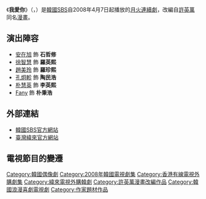 {{otheruses
|subject=2008年首播的韩国电视剧
|other= 其他意思
|我愛你
|disambig=no
}}
{{Infobox Television
| show_name = 我愛你
| original_name = {{lang|ko|사랑해}}
| image = [[File:Saranghae.jpg|250px]]
| caption              = 
| show_name_2          = 
| genre                = 愛情喜劇
| format               = 
| creator              = [[許英萬|許英萬]]《我愛你》
| developer            = 
| writer               = [[鄭賢貞|鄭賢貞]]、[[崔秀珍|崔秀珍]]
| director             = [[李昌漢|李昌漢]]、[[成道俊|成道俊]]、[[尹柳海|尹柳海]]
| creative_director    = 
| presenter            = 
| starring             = [[安在旭|安在旭]]、[[徐智慧|徐智慧]]、[[孔炯軫|孔炯軫]]<br>[[趙美玲|趙美玲]]、[[朴慧英|朴慧英]]、[[黃倫碩|Fany]]
| judges               = 
| voices               = 
| narrated             = 
| theme_music_composer = 
| opentheme            = 
| endtheme             = 
| composer             = 
| country              = {{KOR}}
| language             = [[韓語|韓語]]
| num_seasons          =
| num_episodes         = 16
| list_episodes        =
| executive_producer   =
| producer             =
| supervising_producer =
| editor               =
| location             =
| cinematography       =
| camera               =
| runtime              = 
| company              = JS Pictures
| distributor          =
| channel              = [[SBS_(韓國)|SBS]]
| picture_format       =
| audio_format         =
| slogan               =
| first_run            = {{KOR}}
| first_aired          = {{start date|2008|4|7}}
| last_aired           = {{end date|2008|5|27}}
| status               =
| related              =
| website              = http://tv.sbs.co.kr/iloveu/
| production_website   =
| 台灣名稱  = 我愛你
| 港澳名稱  = 簡單愛
}}
《'''我愛你'''》（{{Lang-ko|'''사랑해'''}}，{{lang-en|'''I Love You'''}}）是[[韓國|韓國]][[SBS_(韓國)|SBS]]自2008年4月7日起播放的[[SBS月火連續劇|月火連續劇]]，改編自[[許英萬|許英萬]]同名[[漫畫|漫畫]]。

== 演出陣容 ==
*[[安在旭|安在旭]] 飾 '''石哲修'''
*[[徐智慧|徐智慧]] 飾 '''羅英熙'''
*[[趙美玲|趙美玲]] 飾 '''羅珍熙'''
*[[孔炯軫|孔炯軫]] 飾 '''陶民浩'''
*[[朴慧英|朴慧英]] 飾 '''李英熙'''
*[[黃倫碩|Fany]] 飾 '''朴秉浩'''

== 外部連結 ==
* [https://web.archive.org/web/20110805004218/http://tv.sbs.co.kr/iloveu/ 韓國SBS官方網站] {{ko icon}}
* [http://drama.videoland.com.tw/channel/iloveu/default.htm 臺灣緯來官方網站] {{Wayback|url=http://drama.videoland.com.tw/channel/iloveu/default.htm |date=20160305021340 }} {{zh-tw}}

== 電視節目的變遷 ==
{{電視節目的變遷
|電視台 = {{flagicon|South Korea}} 韓國 [[SBS_(韓國)|SBS]]
|播放檔次 = [[SBS月火連續劇|月火劇]]
|節目名稱 = 我愛你<br />（2008年4月7日 - 2008年5月27日）
|上一節目 = [[王和我|王和我]]<br />（2007年8月27日 - 2008年4月1日）
|下一節目 = [[東京，太陽雨|東京，太陽雨]]<br />（2008年6月2日 - 2008年6月10日）
}}
{{電視節目的變遷
|電視台 = {{flagicon|HKG}} 香港 [[有線娛樂台|有線娛樂台]]
|播放檔次 = 星期一至五 23:00 - 00:00
|節目名稱 = 簡單愛<br />（2008年7月17日 - 2008年8月14日）
|上一節目 = [[孃王|孃王]]<br />（2008年7月8日 - 2008年7月16日）
|下一節目 = 待查<br />（2008年8月15日 - ）
}}
{{電視節目的變遷
|電視台 = {{flagicon|TWN}} 台灣 [[緯來戲劇台|緯來戲劇台]]
|播放檔次 = 星期一至五 22:00 - 23:00
|節目名稱 = 我愛你<br />（2010年3月4日 - 2010年4月7日）
|上一節目 = [[善德女王_(韓國電視劇)|善德女王]]<br />（2009年10月22日 - 2010年3月3日）
|下一節目 = [[天使的誘惑|天使的誘惑]]<br />（2010年4月8日 - 2010年5月26日）
}}

{{SBS月火連續劇}}
{{JS Pictures}}
{{DEFAULTSORT:Salanghae}}
[[Category:韓國偶像劇|Category:韓國偶像劇]]
[[Category:2008年韓國電視劇集|Category:2008年韓國電視劇集]]
[[Category:香港有線電視外購劇集|Category:香港有線電視外購劇集]]
[[Category:緯來電視外購韓劇|Category:緯來電視外購韓劇]]
[[Category:許英萬漫畫改編作品|Category:許英萬漫畫改編作品]]
[[Category:韓國浪漫喜劇電視劇|Category:韓國浪漫喜劇電視劇]]
[[Category:作家題材作品|Category:作家題材作品]]